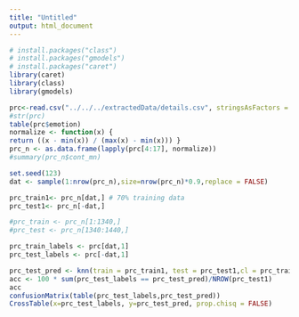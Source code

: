 ```yaml
---
title: "Untitled"
output: html_document
---
```


```r
# install.packages("class")
# install.packages("gmodels")
# install.packages("caret")
library(caret)
library(class)
library(gmodels)
```


```r
prc<-read.csv("../../../extractedData/details.csv", stringsAsFactors = FALSE)
#str(prc)
table(prc$emotion)
normalize <- function(x) {
return ((x - min(x)) / (max(x) - min(x))) }
prc_n <- as.data.frame(lapply(prc[4:17], normalize))
#summary(prc_n$cont_mn)

set.seed(123)
dat <- sample(1:nrow(prc_n),size=nrow(prc_n)*0.9,replace = FALSE)

prc_train1<- prc_n[dat,] # 70% training data
prc_test1<- prc_n[-dat,]

#prc_train <- prc_n[1:1340,]
#prc_test <- prc_n[1340:1440,]

prc_train_labels <- prc[dat,1]
prc_test_labels <- prc[-dat,1]

prc_test_pred <- knn(train = prc_train1, test = prc_test1,cl = prc_train_labels, k=30)
acc <- 100 * sum(prc_test_labels == prc_test_pred)/NROW(prc_test1)
acc
confusionMatrix(table(prc_test_labels,prc_test_pred))
CrossTable(x=prc_test_labels, y=prc_test_pred, prop.chisq = FALSE)
```

